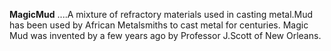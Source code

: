 '''MagicMud'''
....A mixture of refractory materials used
in casting metal.Mud has been used by African
Metalsmiths to cast metal for centuries.
Magic Mud was invented by a few years ago by 
Professor J.Scott of New Orleans.